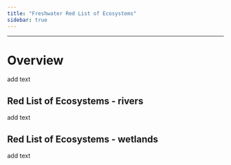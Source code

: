 ```yaml
---
title: "Freshwater Red List of Ecosystems"
sidebar: true
---
```


------------------------------------------------------------------------

# Overview

add text

## Red List of Ecosystems - rivers

add text

## Red List of Ecosystems - wetlands

add text

